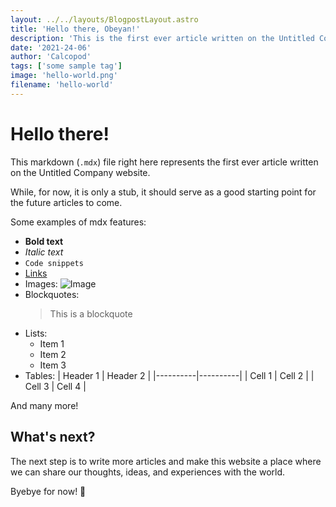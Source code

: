 ```yaml
---
layout: ../../layouts/BlogpostLayout.astro
title: 'Hello there, Obeyan!'
description: 'This is the first ever article written on the Untitled Company website.'
date: '2021-24-06'
author: 'Calcopod'
tags: ['some sample tag']
image: 'hello-world.png'
filename: 'hello-world'
---
```


# Hello there!

This markdown (`.mdx`) file right here represents the first ever article written on the Untitled Company website.

While, for now, it is only a stub, it should serve as a good starting point for the future articles to come.

Some examples of mdx features:
- **Bold text**
- *Italic text*
- `Code snippets`
- [Links](https://www.example.com)
- Images: ![Image](https://www.example.com/image.jpg)
- Blockquotes:
  > This is a blockquote
- Lists:
    - Item 1
    - Item 2
    - Item 3
- Tables:
    | Header 1 | Header 2 |
    |----------|----------|
    | Cell 1   | Cell 2   |
    | Cell 3   | Cell 4   |

And many more!

## What's next?

The next step is to write more articles and make this website a place where we can share our thoughts, ideas, and experiences with the world.

Byebye for now! 👋